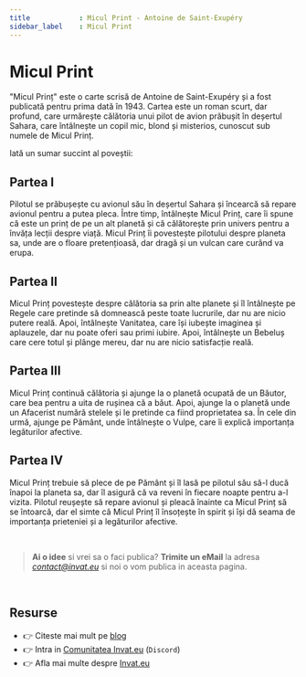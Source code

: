 ```yaml
---
title            : Micul Print - Antoine de Saint-Exupéry
sidebar_label    : Micul Print
---
```


# Micul Print

"Micul Prinț" este o carte scrisă de Antoine de Saint-Exupéry și a fost publicată pentru prima dată în 1943. 
Cartea este un roman scurt, dar profund, care urmărește călătoria unui pilot de avion prăbușit în deșertul Sahara, care întâlnește un copil mic, blond și misterios, cunoscut sub numele de Micul Prinț.

Iată un sumar succint al poveștii:

## Partea I

Pilotul se prăbușește cu avionul său în deșertul Sahara și încearcă să repare avionul pentru a putea pleca. 
Între timp, întâlnește Micul Prinț, care îi spune că este un prinț de pe un alt planetă și că călătorește prin univers pentru a învăța lecții despre viață. 
Micul Prinț îi povestește pilotului despre planeta sa, unde are o floare pretențioasă, dar dragă și un vulcan care curând va erupa.

## Partea II

Micul Prinț povestește despre călătoria sa prin alte planete și îl întâlnește pe Regele care pretinde să domnească peste toate lucrurile, dar nu are nicio putere reală. 
Apoi, întâlnește Vanitatea, care își iubește imaginea și aplauzele, dar nu poate oferi sau primi iubire. Apoi, întâlnește un Bebeluș care cere totul și plânge mereu, dar nu are nicio satisfacție reală.

## Partea III

Micul Prinț continuă călătoria și ajunge la o planetă ocupată de un Băutor, care bea pentru a uita de rușinea că a băut. 
Apoi, ajunge la o planetă unde un Afacerist numără stelele și le pretinde ca fiind proprietatea sa. 
În cele din urmă, ajunge pe Pământ, unde întâlnește o Vulpe, care îi explică importanța legăturilor afective.

## Partea IV

Micul Prinț trebuie să plece de pe Pământ și îl lasă pe pilotul său să-l ducă înapoi la planeta sa, dar îl asigură că va reveni în fiecare noapte pentru a-l vizita. 
Pilotul reușește să repare avionul și pleacă înainte ca Micul Prinț să se întoarcă, dar el simte că Micul Prinț îl însoțește în spirit și își dă seama de importanța prieteniei și a legăturilor afective.

<br />

> **Ai o idee** si vrei sa o faci publica? **Trimite un eMail** la adresa *contact@invat.eu* si noi o vom publica in aceasta pagina.

<br />

## Resurse

- 👉 Citeste mai mult pe [blog](https://www.blog.invat.eu/)
- 👉 Intra in [Comunitatea Invat.eu](https://discord.gg/3qmQKAHKS2) (`Discord`)  
- 👉 Afla mai multe despre [Invat.eu](/) 

